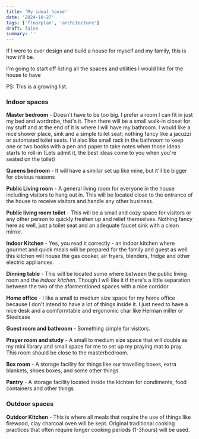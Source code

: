 ```yaml
---
title: 'My ideal house'
date: '2024-10-27'
tags: ['floorplan', 'architecture']
draft: false
summary: ''
---
```


If I were to ever design and build a house for myself and my family, this is how it'll be.

I'm going to start off listing all the spaces and utilities I would like for the house to have

PS: This is a growing list.

### Indoor spaces

**Master bedroom** - Doesn't have to be too big. I prefer a room I can fit in just my bed and wardrobe, that's it. Then
there will be a small walk-in closet for my stuff and at the end of it is where I will have my bathroom. I would like a nice shower place, sink and a simple
toilet seat; nothing fancy like a jacuzzi or automated toilet seats. I'd also like small rack in the bathroom to keep one or two books
with a pen and paper to take notes when those ideas starts to roll-in (Lets admit it, the best ideas come to you when you're seated on the toilet)

**Queens bedroom** - It will have a similar set up like mine, but it'll be bigger for obvious reasons

**Public Living room** - A general living room for everyone in the house including visitors to hang out in. This will be located close
to the entrance of the house to receive visitors and handle any other business.

**Public living room toilet** - This will be a small and cozy space for visitors or any other person to quickly freshen up and relief themselves.
Nothing fancy here as well, just a toilet seat and an adequate faucet sink with a clean mirror.

**Indoor Kitchen** - Yes, you read it correctly - an indoor kitchen where gourmet and quick meals will be prepared for the family and guest as well. this
kitchen will house the gas cooker, air fryers, blenders, fridge and other electric appliances.

**Dinning table** - This will be located some where between the public living room and the _indoor kitchen_. Though I will like it if there's a little separation
between the two of the aformentioned spaces with a nice corridor

**Home office** - I like a small to medium size space for my home office because I don't intend to have a lot of things inside it. I just
need to have a nice desk and a comformtable and ergonomic char like Herman miller or Steelcase

**Guest room and bathroom** - Something simple for visitors.

**Prayer room and study** - A small to medium size space that will double as my mini library and small space for me to set up my praying mat to pray.
This room should be close to the masterbedroom.

**Box room** - A storage facility for things like our travelling boxes, extra blankets, shoes boxes, and some other things

**Pantry** - A storage facility located inside the kichten for condiments, food containers and other things

### Outdoor spaces

**Outdoor Kitchen** - This is where all meals that require the use of things like firewood, clay charcoal oven will be kept. Original traditional cooking
practices that often require longer cooking periods (1-3hours) will be used.
